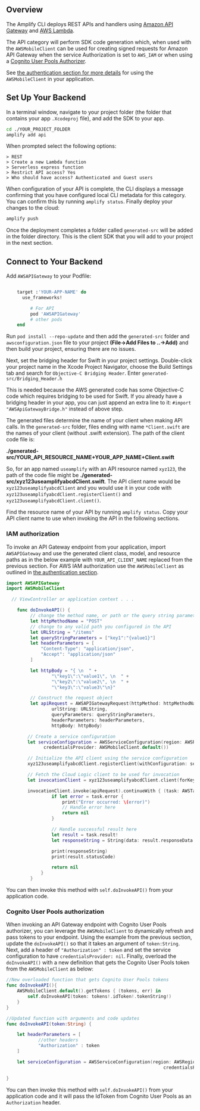 ## Overview

The Amplify CLI deploys REST APIs and handlers using [Amazon API Gateway](http://docs.aws.amazon.com/apigateway/latest/developerguide/) and [AWS Lambda](http://docs.aws.amazon.com/lambda/latest/dg/).

The API category will perform SDK code generation which, when used with the `AWSMobileClient` can be used for creating signed requests for Amazon API Gateway when the service Authorization is set to `AWS_IAM` or when using a [Cognito User Pools Authorizer](https://docs.aws.amazon.com/apigateway/latest/developerguide/apigateway-integrate-with-cognito.html).

See [the authentication section for more details](/sdk/auth/how-it-works) for using the `AWSMobileClient` in your application.

## Set Up Your Backend

In a terminal window, navigate to your project folder (the folder that contains your app `.Xcodeproj` file), and add the SDK to your app.

```bash
cd ./YOUR_PROJECT_FOLDER
amplify add api
```

When prompted select the following options:

```console
> REST
> Create a new Lambda function
> Serverless express function
> Restrict API access? Yes
> Who should have access? Authenticated and Guest users
```

When configuration of your API is complete, the CLI displays a message confirming that you have configured local CLI metadata for this category. You can confirm this by running `amplify status`. Finally deploy your changes to the cloud:

```bash
amplify push
```

Once the deployment completes a folder called `generated-src` will be added in the folder directory. This is the client SDK that you will add to your project in the next section.

## Connect to Your Backend

Add `AWSAPIGateway` to your Podfile:

```ruby

	target :'YOUR-APP-NAME' do
	  use_frameworks!

	     # For API
	     pod 'AWSAPIGateway'
	     # other pods
	end
```

Run `pod install --repo-update` and then add the `generated-src` folder and `awsconfiguration.json` file to your project **(File->Add Files to ..->Add)** and then build your project, ensuring there are no issues.

Next, set the bridging header for Swift in your project settings. Double-click your project name in the Xcode Project Navigator, choose the Build Settings tab and search for  `Objective-C Bridging Header`. Enter `generated-src/Bridging_Header.h`

This is needed because the AWS generated code has some Objective-C code which requires bridging to be used for Swift. If you already have a bridging header in your app, you can just append an extra line to it: `#import "AWSApiGatewayBridge.h"` instead of above step.

The generated files determine the name of your client when making API calls. In the `generated-src` folder, files ending with name `*Client.swift` are the names of your client (without .swift extension). The path of the client code file is: 

**./generated-src/YOUR_API_RESOURCE_NAME+YOUR_APP_NAME+Client.swift**

So, for an app named `useamplify` with an API resource named `xyz123`, the path of the code file might be **./generated-src/xyz123useamplifyabcdClient.swift**. The API client name would be `xyz123useamplifyabcdClient` and you would use it in your code with `xyz123useamplifyabcdClient.registerClient()` and `xyz123useamplifyabcdClient.client()`.

Find the resource name of your API by running `amplify status`. Copy your API client name to use when invoking the API in the following sections.

### IAM authorization

To invoke an API Gateway endpoint from your application, import `AWSAPIGateway` and use the generated client class, model, and resource paths as in the below example with `YOUR_API_CLIENT_NAME` replaced from the previous section. For AWS IAM authorization use the `AWSMobileClient` as outlined in [the authentication section](/sdk/auth/how-it-works).

```swift
import AWSAPIGateway
import AWSMobileClient

  // ViewController or application context . . .

    func doInvokeAPI() {
         // change the method name, or path or the query string parameters here as desired
         let httpMethodName = "POST"
         // change to any valid path you configured in the API
         let URLString = "/items"
         let queryStringParameters = ["key1":"{value1}"]
         let headerParameters = [
             "Content-Type": "application/json",
             "Accept": "application/json"
         ]

         let httpBody = "{ \n  " +
                 "\"key1\":\"value1\", \n  " +
                 "\"key2\":\"value2\", \n  " +
                 "\"key3\":\"value3\"\n}"

         // Construct the request object
         let apiRequest = AWSAPIGatewayRequest(httpMethod: httpMethodName,
                 urlString: URLString,
                 queryParameters: queryStringParameters,
                 headerParameters: headerParameters,
                 httpBody: httpBody)

        // Create a service configuration
        let serviceConfiguration = AWSServiceConfiguration(region: AWSRegionType.USEast1,
              credentialsProvider: AWSMobileClient.default())

        // Initialize the API client using the service configuration
        xyz123useamplifyabcdClient.registerClient(withConfiguration: serviceConfiguration!, forKey: "CloudLogicAPIKey")

        // Fetch the Cloud Logic client to be used for invocation
        let invocationClient = xyz123useamplifyabcdClient.client(forKey: "CloudLogicAPIKey")

        invocationClient.invoke(apiRequest).continueWith { (task: AWSTask) -> Any? in
                 if let error = task.error {
                     print("Error occurred: \(error)")
                     // Handle error here
                     return nil
                 }

                 // Handle successful result here
                 let result = task.result!
                 let responseString = String(data: result.responseData!, encoding: .utf8)

                 print(responseString)
                 print(result.statusCode)

                 return nil
             }
         }
```

You can then invoke this method with `self.doInvokeAPI()` from your application code.

### Cognito User Pools authorization

When invoking an API Gateway endpoint with Cognito User Pools authorizer, you can leverage the `AWSMobileClient` to dynamically refresh and pass tokens to your endpoint. Using the example from the previous section, update the `doInvokeAPI()` so that it takes an argument of `token:String`. Next, add a header of `"Authorization" : token` and set the service configuration to have `credentialsProvider: nil`. Finally, overload the `doInvokeAPI()` with a new definition that gets the Cognito User Pools token from the `AWSMobileClient` as below:

```swift
//New overloaded function that gets Cognito User Pools tokens
func doInvokeAPI(){
    AWSMobileClient.default().getTokens { (tokens, err) in
        self.doInvokeAPI(token: tokens!.idToken!.tokenString!)
    }
}

//Updated function with arguments and code updates
func doInvokeAPI(token:String) {

    let headerParameters = [
            //other headers
            "Authorization" : token
    ]

    let serviceConfiguration = AWSServiceConfiguration(region: AWSRegionType.USEast1,
                                                           credentialsProvider: nil)

}
```

You can then invoke this method with `self.doInvokeAPI()` from your application code and it will pass the IdToken from Cognito User Pools as an `Authorization` header.
